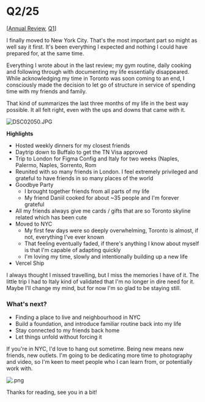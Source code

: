 # Q2/25

[[Annual Review](/p/2024), [Q1](/p/q1-2025)]

I finally moved to New York City. That's the most important part so might as well say it first. It's been everything I expected and nothing I could have prepared for, at the same time.

Everything I wrote about in the last review; my gym routine, daily cooking and following through with documenting my life essentially disappeared. While acknowledging my time in Toronto was soon coming to an end, I consciously made the decision to let go of structure in service of spending time with my friends and family.

That kind of summarizes the last three months of my life in the best way possible. It all felt right, even with the ups and downs that came with it.

![DSC02050.JPG](https://res.craft.do/user/full/e641214a-6813-30a3-197b-99e0c353494a/doc/c1f4c936-1b10-4812-95e3-6459ad70edc5/bf0f0160-8ef8-47ea-aa85-7a57632e95aa)

**Highlights**

- Hosted weekly dinners for my closest friends
- Daytrip down to Buffalo to get the TN Visa approved
- Trip to London for Figma Config and Italy for two weeks (Naples, Palermo, Naples, Sorrento, Rom
- Reunited with so many friends in London. I feel extremely privileged and grateful to have friends in so many places of the world
- Goodbye Party
  - I brought together friends from all parts of my life
  - My friend Daniil cooked for about ~35 people and I'm forever grateful
- All my friends always give me cards / gifts that are so Toronto skyline related which has been cute
- Moved to NYC
  - My first few days were so deeply overwhelming, Toronto is almost, if not, everything I've ever known
  - That feeling eventually faded, if there's anything I know about myself is that I'm capable of adapting quickly
  - I'm loving my time, slowly and intentionally building up a new life
- Vercel Ship

I always thought I missed travelling, but I miss the memories I have of it. The little trip I had to Italy kind of validated that I'm no longer in dire need for it. Maybe I'll change my mind, but for now I'm so glad to be staying still.

### What's next?

- Finding a place to live and neighbourhood in NYC
- Build a foundation, and introduce familiar routine back into my life
- Stay connected to my friends back home
- Let things unfold without forcing it

If you're in NYC, I'd love to hang out sometime. Being new means new friends, new outlets. I'm going to be dedicating more time to photography and video, so I'm keen to meet people who I can learn from, or potentially work with.

![ .png](https://inqeleafibjx2dzc.public.blob.vercel-storage.com/concert-grid)

Thanks for reading, see you in a bit!

